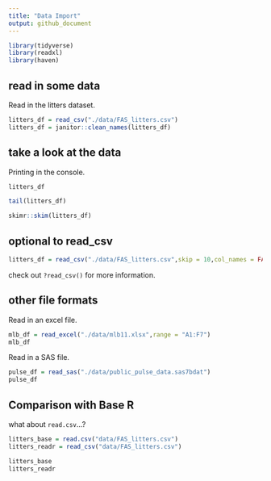 ```yaml
---
title: "Data Import"
output: github_document
---
```


```r
library(tidyverse)
library(readxl)
library(haven)
```

## read in some data

Read in the litters dataset.

```r
litters_df = read_csv("./data/FAS_litters.csv")
litters_df = janitor::clean_names(litters_df)
```



## take a look at the data

Printing in the console.

```r
litters_df
```

```r
tail(litters_df)
```

```r
skimr::skim(litters_df)
```

## optional to read_csv
```r
litters_df = read_csv("./data/FAS_litters.csv",skip = 10,col_names = FALSE)
```

check out `?read_csv()` for more information.

## other file formats

Read in an excel file.
```r
mlb_df = read_excel("./data/mlb11.xlsx",range = "A1:F7")
mlb_df
```

Read in a SAS file.

```r
pulse_df = read_sas("./data/public_pulse_data.sas7bdat")
pulse_df
```

## Comparison with Base R

what about `read.csv`...?
```r
litters_base = read.csv("data/FAS_litters.csv")
litters_readr = read_csv("data/FAS_litters.csv")

litters_base
litters_readr
```

